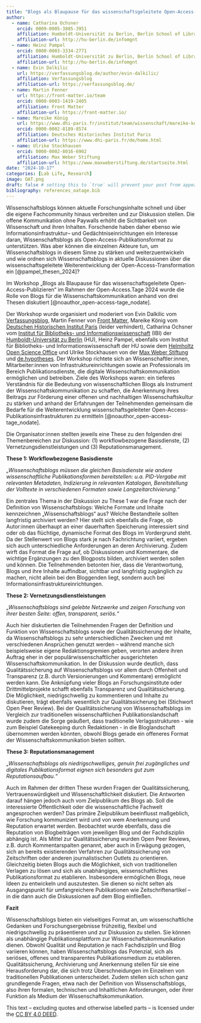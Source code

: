 ```yaml
---
title: "Blogs als Blaupause für das wissenschaftsgeleitete Open-Access-Publizieren"
author:
  - name: Catharina Ochsner
    orcid: 0009-0005-3885-3951 
    affiliation: Humboldt-Universität zu Berlin, Berlin School of Library and Information Science
    affiliation-url: http://hu-berlin.de/infomgnt
  - name: Heinz Pampel
    orcid: 0000-0003-3334-2771
    affiliation: Humboldt-Universität zu Berlin, Berlin School of Library and Information Science & Helmholtz-Gemeinschaft, Helmholtz Open Science Office
    affiliation-url: http://hu-berlin.de/infomgnt
  - name: Evin Dalkilic
    url: https://verfassungsblog.de/author/evin-dalkilic/
    affiliation: Verfassungsblog
    affiliation-url: https://verfassungsblog.de/
  - name: Martin Fenner
    url: https://front-matter.io/team
    orcid: 0000-0003-1419-2405
    affiliation: Front Matter
    affiliation-url: https://front-matter.io/
  - name: Mareike König
    url: https://www.dhi-paris.fr/institut/team/wissenschaft/mareike-koenig.html
    orcid: 0000-0002-8189-8574
    affiliation: Deutsches Historisches Institut Paris
    affiliation-url: https://www.dhi-paris.fr/de/home.html
  - name: Ulrike Stockhausen
    orcid: 0000-0002-8016-6902
    affiliation: Max Weber Stiftung
    affiliation-url: https://www.maxweberstiftung.de/startseite.html
date: "2024-10-17"
categories: [Lab Life, Research]
image: OAT.png
draft: false # setting this to `true` will prevent your post from appearing on your listing page until you're ready!
bibliography: references_oatage.bib
---
```


Wissenschaftsblogs können aktuelle Forschungsinhalte schnell und über die eigene Fachcommunity hinaus verbreiten und zur Diskussion stellen. Die offene Kommunikation ohne Paywalls erhöht die Sichtbarkeit von Wissenschaft und ihren Inhalten. Forschende haben daher ebenso wie Informationsinfrastruktur-- und Gedächtniseinrichtungen ein Interesse daran, Wissenschaftsblogs als Open-Access-Publikationsformat zu unterstützen. Was aber können die einzelnen Akteure tun, um Wissenschaftsblogs in diesem Sinne zu stärken und weiterzuentwickeln und wie ordnen sich Wissenschaftsblogs in aktuelle Diskussionen über die wissenschaftsgeleitete Weiterentwicklung der Open-Access-Transformation ein [@pampel_thesen_2024]?

Im Workshop „Blogs als Blaupause für das wissenschaftsgeleitete Open-Access-Publizieren“ im Rahmen der Open-Access.Tage 2024 wurde die Rolle von Blogs für die Wissenschaftskommunikation anhand von drei Thesen diskutiert [@noauthor_open-access-tage_nodate].

Der Workshop wurde organisiert und moderiert von Evin Dalkilic vom [Verfassungsblog](https://verfassungsblog.de/), Martin Fenner von [Front Matter](https://front-matter.io/), Mareike König vom [Deutschen Historischen Institut Paris](https://www.dhi-paris.fr/home.html) (leider verhindert), Catharina Ochsner vom [Institut für Bibliotheks- und Informationswissenschaft](https://www.ibi.hu-berlin.de/de) (IBI) der [Humboldt-Universität zu Berlin](https://www.hu-berlin.de/de) (HU), Heinz Pampel, ebenfalls vom Institut für Bibliotheks- und Informationswissenschaft der HU sowie dem [Helmholtz Open Science Office](https://os.helmholtz.de/) und Ulrike Stockhausen von der [Max Weber Stiftung](https://www.maxweberstiftung.de/startseite.html) und [de.hypotheses](https://de.hypotheses.org/). Der Workshop richtete sich an Wissenschaftler:innen, Mitarbeiter:innen von Infrastruktureinrichtungen sowie an Professionals im Bereich Publikationsdienste, die digitale Wissenschaftskommunikation ermöglichen und betreiben. Ziele des Workshops waren: ein tieferes Verständnis für die Bedeutung von wissenschaftlichen Blogs als Instrument der Wissenschaftskommunikation zu schaffen, die Anerkennung ihres Beitrags zur Förderung einer offenen und nachhaltigen Wissenschaftskultur zu stärken und anhand der Erfahrungen der Teilnehmenden gemeinsam die Bedarfe für die Weiterentwicklung wissenschaftsgeleiteter Open-Access-Publikationsinfrastrukturen zu ermitteln [@noauthor_open-access-tage_nodate].

Die Organisator:innen stellten jeweils eine These zu den folgenden drei Themenbereichen zur Diskussion: (1) workflowbezogene Basisdienste, (2) Vernetzungsdienstleistungen und (3) Reputationsmanagement.

**These 1: Workflowbezogene Basisdienste**

*„Wissenschaftsblogs müssen die gleichen Basisdienste wie andere wissenschaftliche Publikationsformen bereitstellen: u.a. PID-Vergabe mit relevanten Metadaten, Indizierung in relevanten Katalogen, Bereitstellung der Volltexte in verschiedenen Formaten sowie Langzeitarchivierung.“*

Ein zentrales Thema in der Diskussion zu These 1 war die Frage nach der Definition von Wissenschaftsblogs: Welche Formate und Inhalte kennzeichnen „Wissenschaftsblogs“ aus? Welche Bestandteile sollten langfristig archiviert werden? Hier stellt sich ebenfalls die Frage, ob Autor:innen überhaupt an einer dauerhaften Speicherung interessiert sind oder ob das flüchtige, dynamische Format des Blogs im Vordergrund steht. Da der Stellenwert von Blogs stark je nach Fachrichtung variiert, ergeben sich auch unterschiedliche Anforderungen an deren Archivierung. Zudem wirft das Format die Frage auf, ob Diskussionen und Kommentare, die wichtige Ergänzungen zu den Blogposts bilden, archiviert werden sollen und können. Die Teilnehmenden betonten hier, dass die Verantwortung, Blogs und ihre Inhalte auffindbar, sichtbar und langfristig zugänglich zu machen, nicht allein bei den Bloggenden liegt, sondern auch bei Informationsinfrastruktureinrichtungen.

**These 2: Vernetzungsdienstleistungen**

*„Wissenschaftsblogs sind gelebte Netzwerke und zeigen Forschung von ihrer besten Seite: offen, transparent, seriös.“*

Auch hier diskutierten die Teilnehmenden Fragen der Definition und Funktion von Wissenschaftsblogs sowie der Qualitätssicherung der Inhalte, da Wissenschaftsblogs zu sehr unterschiedlichen Zwecken und mit verschiedenen Ansprüchen genutzt werden – während manche sich beispielsweise eigene Redaktionsgremien geben, verorten andere ihren Auftrag eher in der populärwissenschaftlicher ausgerichteten Wissenschaftskommunikation. In der Diskussion wurde deutlich, dass Qualitätssicherung auf Wissenschaftsblogs vor allem durch Offenheit und Transparenz (z.B. durch Versionierungen und Kommentare) ermöglicht werden kann. Die Anknüpfung vieler Blogs an Forschungsinstitute oder Drittmittelprojekte schafft ebenfalls Transparenz und Qualitätssicherung. Die Möglichkeit, niedrigschwellig zu kommentieren und Inhalte zu diskutieren, trägt ebenfalls wesentlich zur Qualitätssicherung bei (Stichwort Open Peer Review). Bei der Qualitätssicherung von Wissenschaftsblogs im Vergleich zur traditionellen wissenschaftlichen Publikationslandschaft wurde zudem die Sorge geäußert, dass traditionelle Verlagsstrukturen - wie zum Beispiel Gatekeeping durch Redaktionen - in die Bloglandschaft übernommen werden könnten, obwohl Blogs gerade ein offeneres Format der Wissenschaftskommunikation bieten sollten.

**These 3: Reputationsmanagement**

*„Wissenschaftsblogs als niedrigschwelliges, genuin frei zugängliches und digitales Publikationsformat eignen sich besonders gut zum Reputationsaufbau.“*

Auch im Rahmen der dritten These wurden Fragen der Qualitätssicherung, Vertrauenswürdigkeit und Wissenschaftlichkeit diskutiert. Die Antworten darauf hängen jedoch auch vom Zielpublikum des Blogs ab. Soll die interessierte Öffentlichkeit oder die wissenschaftliche Fachwelt angesprochen werden? Das primäre Zielpublikum beeinflusst maßgeblich, wie Forschung kommuniziert wird und von wem Anerkennung und Reputation erwartet werden. Beobachtet wurde ebenfalls, dass die Reputation von Blogbeiträgen vom jeweiligen Blog und der Fachdisziplin abhängig ist. Als Mittel zur Qualitätssicherung wurden Open Peer Reviews, z.B. durch Kommentarspalten genannt, aber auch in Erwägung gezogen, sich an bereits existierenden Verfahren zur Qualitätssicherung von Zeitschriften oder anderen journalistischen Outlets zu orientieren. Gleichzeitig bieten Blogs auch die Möglichkeit, sich von traditionellen Verlagen zu lösen und sich als unabhängiges, wissenschaftliches Publikationsformat zu etablieren. Insbesondere ermöglichen Blogs, neue Ideen zu entwickeln und auszutesten. Sie dienen so nicht selten als Ausgangspunkt für umfangreichere Publikationen wie Zeitschriftenartikel – in die dann auch die Diskussionen auf dem Blog einfließen.

**Fazit**

Wissenschaftsblogs bieten ein vielseitiges Format an, um wissenschaftliche Gedanken und Forschungsergebnisse frühzeitig, flexibel und niedrigschwellig zu präsentieren und zur Diskussion zu stellen. Sie können als unabhängige Publikationsplattform zur Wissenschaftskommunikation dienen. Obwohl Qualität und Reputation je nach Fachdisziplin und Blog variieren können, haben Wissenschaftsblogs das Potenzial, sich als seriöses, offenes und transparentes Publikationsmedium zu etablieren. Qualitätssicherung, Archivierung und Anerkennung stellen für sie eine Herausforderung dar, die sich trotz Überschneidungen im Einzelnen von traditionellen Publikationen unterscheidet. Zudem stellen sich schon ganz grundlegende Fragen, etwa nach der Definition von Wissenschaftsblogs, also ihren formalen, technischen und Inhaltlichen Anforderungen, oder ihrer Funktion als Medium der Wissenschaftskommunikation.

This text – excluding quotes and otherwise labelled parts – is licensed under the [CC BY 4.0 DEED](https://creativecommons.org/licenses/by/4.0/deed.de).

